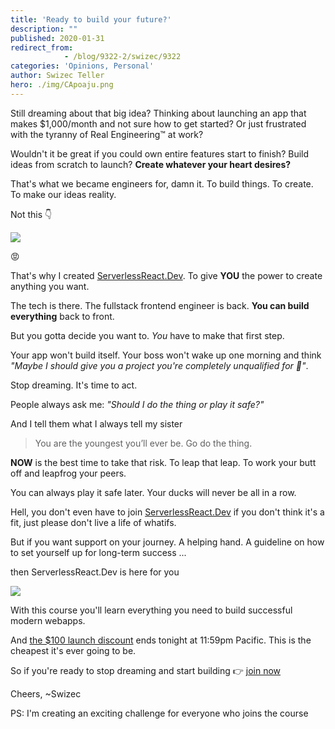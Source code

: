 ```yaml
---
title: 'Ready to build your future?'
description: ""
published: 2020-01-31
redirect_from: 
            - /blog/9322-2/swizec/9322
categories: 'Opinions, Personal'
author: Swizec Teller
hero: ./img/CApoaju.png
---
```

Still dreaming about that big idea? Thinking about launching an app that makes $1,000/month and not sure how to get started? Or just frustrated with the tyranny of Real Engineering™ at work?



Wouldn't it be great if you could own entire features start to finish? Build ideas from scratch to launch? **Create whatever your heart desires?**



That's what we became engineers for, damn it. To build things. To create. To make our ideas reality.



Not this 👇



[![](./img/CApoaju.png)](https://serverlessreact.dev)



😡



That's why I created [ServerlessReact.Dev](https://serverlessreact.dev). To give **YOU** the power to create anything you want.



The tech is there. The fullstack frontend engineer is back. **You can build everything** back to front.



But you gotta decide you want to. _You_ have to make that first step.



Your app won't build itself. Your boss won't wake up one morning and think _"Maybe I should give you a project you're completely unqualified for 🤔"_.



Stop dreaming. It's time to act.



People always ask me: _"Should I do the thing or play it safe?"_



And I tell them what I always tell my sister



> You are the youngest you’ll ever be. Go do the thing.



**NOW** is the best time to take that risk. To leap that leap. To work your butt off and leapfrog your peers.



You can always play it safe later. Your ducks will never be all in a row.



Hell, you don't even have to join [ServerlessReact.Dev](https://serverlessreact.dev) if you don't think it's a fit, just please don't live a life of whatifs.



But if you want support on your journey. A helping hand. A guideline on how to set yourself up for long-term success ...



then ServerlessReact.Dev is here for you



[![](./img/serverlessreact-cover.png)](https://serverlessreact.dev)



With this course you'll learn everything you need to build successful modern webapps.



And [the $100 launch discount](https://serverlessreact.dev) ends tonight at 11:59pm Pacific. This is the cheapest it's ever going to be.



So if you're ready to stop dreaming and start building 👉 [join now](https://serverlessreact.dev)



Cheers, ~Swizec



PS: I'm creating an exciting challenge for everyone who joins the course